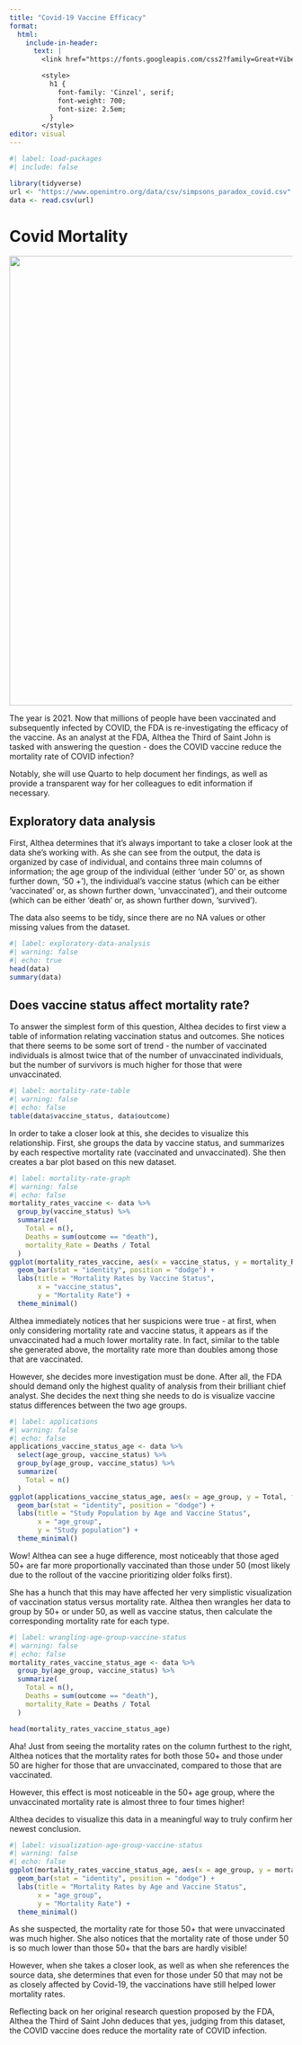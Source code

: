 ```yaml
---
title: "Covid-19 Vaccine Efficacy"
format: 
  html:
    include-in-header: 
      text: |
        <link href="https://fonts.googleapis.com/css2?family=Great+Vibes&display=swap" rel="stylesheet">

        <style>
          h1 {
            font-family: 'Cinzel', serif;
            font-weight: 700;
            font-size: 2.5em;
          }
        </style>
editor: visual
---
```


```r
#| label: load-packages
#| include: false

library(tidyverse)
url <- "https://www.openintro.org/data/csv/simpsons_paradox_covid.csv"
data <- read.csv(url)
```

# Covid Mortality

![](https://www.umw.edu/covidcourse/wp-content/uploads/sites/51/2020/05/COVID-19_header.jpg){fig-alt="Covid-19 Graphic, University of Mary Washington" width="800"}

The year is 2021. Now that millions of people have been vaccinated and subsequently infected by COVID, the FDA is re-investigating the efficacy of the vaccine. As an analyst at the FDA, Althea the Third of Saint John is tasked with answering the question - does the COVID vaccine reduce the mortality rate of COVID infection?

Notably, she will use Quarto to help document her findings, as well as provide a transparent way for her colleagues to edit information if necessary.

## Exploratory data analysis

First, Althea determines that it's always important to take a closer look at the data she's working with. As she can see from the output, the data is organized by case of individual, and contains three main columns of information; the age group of the individual (either 'under 50' or, as shown further down, '50 +'), the individual's vaccine status (which can be either 'vaccinated' or, as shown further down, 'unvaccinated'), and their outcome (which can be either 'death' or, as shown further down, 'survived').

The data also seems to be tidy, since there are no NA values or other missing values from the dataset.

```r
#| label: exploratory-data-analysis
#| warning: false
#| echo: true
head(data)
summary(data)
```

## Does vaccine status affect mortality rate?

To answer the simplest form of this question, Althea decides to first view a table of information relating vaccination status and outcomes. She notices that there seems to be some sort of trend - the number of vaccinated individuals is almost twice that of the number of unvaccinated individuals, but the number of survivors is much higher for those that were unvaccinated.

```r
#| label: mortality-rate-table
#| warning: false
#| echo: false
table(data$vaccine_status, data$outcome)
```

In order to take a closer look at this, she decides to visualize this relationship. First, she groups the data by vaccine status, and summarizes by each respective mortality rate (vaccinated and unvaccinated). She then creates a bar plot based on this new dataset.

```r
#| label: mortality-rate-graph
#| warning: false
#| echo: false
mortality_rates_vaccine <- data %>%
  group_by(vaccine_status) %>%
  summarize(
    Total = n(),
    Deaths = sum(outcome == "death"),
    mortality_Rate = Deaths / Total
  )
ggplot(mortality_rates_vaccine, aes(x = vaccine_status, y = mortality_Rate)) +
  geom_bar(stat = "identity", position = "dodge") +
  labs(title = "Mortality Rates by Vaccine Status", 
       x = "vaccine_status", 
       y = "Mortality Rate") +
  theme_minimal()
```

Althea immediately notices that her suspicions were true - at first, when only considering mortality rate and vaccine status, it appears as if the unvaccinated had a much lower mortality rate. In fact, similar to the table she generated above, the mortality rate more than doubles among those that are vaccinated.

However, she decides more investigation must be done. After all, the FDA should demand only the highest quality of analysis from their brilliant chief analyst. She decides the next thing she needs to do is visualize vaccine status differences between the two age groups.

```r
#| label: applications
#| warning: false
#| echo: false
applications_vaccine_status_age <- data %>%
  select(age_group, vaccine_status) %>%
  group_by(age_group, vaccine_status) %>%
  summarize(
    Total = n()
  )
ggplot(applications_vaccine_status_age, aes(x = age_group, y = Total, fill = vaccine_status)) +
  geom_bar(stat = "identity", position = "dodge") +
  labs(title = "Study Population by Age and Vaccine Status", 
       x = "age_group", 
       y = "Study population") +
  theme_minimal()
```

Wow! Althea can see a huge difference, most noticeably that those aged 50+ are far more proportionally vaccinated than those under 50 (most likely due to the rollout of the vaccine prioritizing older folks first).

She has a hunch that this may have affected her very simplistic visualization of vaccination status versus mortality rate. Althea then wrangles her data to group by 50+ or under 50, as well as vaccine status, then calculate the corresponding mortality rate for each type.

```r
#| label: wrangling-age-group-vaccine-status
#| warning: false
#| echo: false
mortality_rates_vaccine_status_age <- data %>%
  group_by(age_group, vaccine_status) %>%
  summarize(
    Total = n(),
    Deaths = sum(outcome == "death"),
    mortality_Rate = Deaths / Total
  )

head(mortality_rates_vaccine_status_age)
```

Aha! Just from seeing the mortality rates on the column furthest to the right, Althea notices that the mortality rates for both those 50+ and those under 50 are higher for those that are unvaccinated, compared to those that are vaccinated.

However, this effect is most noticeable in the 50+ age group, where the unvaccinated mortality rate is almost three to four times higher!

Althea decides to visualize this data in a meaningful way to truly confirm her newest conclusion.

```r
#| label: visualization-age-group-vaccine-status
#| warning: false
#| echo: false
ggplot(mortality_rates_vaccine_status_age, aes(x = age_group, y = mortality_Rate, fill = vaccine_status)) +
  geom_bar(stat = "identity", position = "dodge") +
  labs(title = "Mortality Rates by Age and Vaccine Status", 
       x = "age_group", 
       y = "Mortality Rate") +
  theme_minimal()
```

As she suspected, the mortality rate for those 50+ that were unvaccinated was much higher. She also notices that the mortality rate of those under 50 is so much lower than those 50+ that the bars are hardly visible!

However, when she takes a closer look, as well as when she references the source data, she determines that even for those under 50 that may not be as closely affected by Covid-19, the vaccinations have still helped lower mortality rates.

Reflecting back on her original research question proposed by the FDA, Althea the Third of Saint John deduces that yes, judging from this dataset, the COVID vaccine does reduce the mortality rate of COVID infection.
